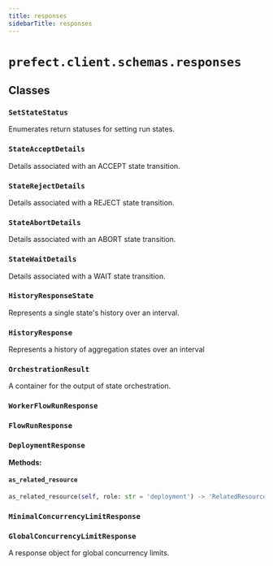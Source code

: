 ```yaml
---
title: responses
sidebarTitle: responses
---
```


# `prefect.client.schemas.responses`

## Classes

### `SetStateStatus` <sup><a href="https://github.com/prefecthq/prefect/blob/main/src/prefect/client/schemas/responses.py#L21"><Icon icon="github" size="14" /></a></sup>


Enumerates return statuses for setting run states.


### `StateAcceptDetails` <sup><a href="https://github.com/prefecthq/prefect/blob/main/src/prefect/client/schemas/responses.py#L30"><Icon icon="github" size="14" /></a></sup>


Details associated with an ACCEPT state transition.


### `StateRejectDetails` <sup><a href="https://github.com/prefecthq/prefect/blob/main/src/prefect/client/schemas/responses.py#L42"><Icon icon="github" size="14" /></a></sup>


Details associated with a REJECT state transition.


### `StateAbortDetails` <sup><a href="https://github.com/prefecthq/prefect/blob/main/src/prefect/client/schemas/responses.py#L57"><Icon icon="github" size="14" /></a></sup>


Details associated with an ABORT state transition.


### `StateWaitDetails` <sup><a href="https://github.com/prefecthq/prefect/blob/main/src/prefect/client/schemas/responses.py#L72"><Icon icon="github" size="14" /></a></sup>


Details associated with a WAIT state transition.


### `HistoryResponseState` <sup><a href="https://github.com/prefecthq/prefect/blob/main/src/prefect/client/schemas/responses.py#L94"><Icon icon="github" size="14" /></a></sup>


Represents a single state's history over an interval.


### `HistoryResponse` <sup><a href="https://github.com/prefecthq/prefect/blob/main/src/prefect/client/schemas/responses.py#L116"><Icon icon="github" size="14" /></a></sup>


Represents a history of aggregation states over an interval


### `OrchestrationResult` <sup><a href="https://github.com/prefecthq/prefect/blob/main/src/prefect/client/schemas/responses.py#L135"><Icon icon="github" size="14" /></a></sup>


A container for the output of state orchestration.


### `WorkerFlowRunResponse` <sup><a href="https://github.com/prefecthq/prefect/blob/main/src/prefect/client/schemas/responses.py#L145"><Icon icon="github" size="14" /></a></sup>

### `FlowRunResponse` <sup><a href="https://github.com/prefecthq/prefect/blob/main/src/prefect/client/schemas/responses.py#L153"><Icon icon="github" size="14" /></a></sup>

### `DeploymentResponse` <sup><a href="https://github.com/prefecthq/prefect/blob/main/src/prefect/client/schemas/responses.py#L309"><Icon icon="github" size="14" /></a></sup>

**Methods:**

#### `as_related_resource` <sup><a href="https://github.com/prefecthq/prefect/blob/main/src/prefect/client/schemas/responses.py#L446"><Icon icon="github" size="14" /></a></sup>

```python
as_related_resource(self, role: str = 'deployment') -> 'RelatedResource'
```

### `MinimalConcurrencyLimitResponse` <sup><a href="https://github.com/prefecthq/prefect/blob/main/src/prefect/client/schemas/responses.py#L472"><Icon icon="github" size="14" /></a></sup>

### `GlobalConcurrencyLimitResponse` <sup><a href="https://github.com/prefecthq/prefect/blob/main/src/prefect/client/schemas/responses.py#L480"><Icon icon="github" size="14" /></a></sup>


A response object for global concurrency limits.

